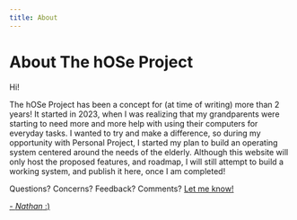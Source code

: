 ```yaml
---
title: About
---
```


# About The hOSe Project

Hi!

The hOSe Project has been a concept for (at time of writing) more than 2 years! It started in 2023, when I was realizing that my grandparents were starting to need more and more help with using their computers for everyday tasks. I wanted to try and make a difference, so during my opportunity with Personal Project, I started my plan to build an operating system centered around the needs of the elderly. Although this website will only host the proposed features, and roadmap, I will still attempt to build a working system, and publish it here, once I am completed!

Questions? Concerns? Feedback? Comments? [Let me know!](https://twitter.com/akoreandumpling)
<br />

[- _Nathan_ :)](./easteregg)
